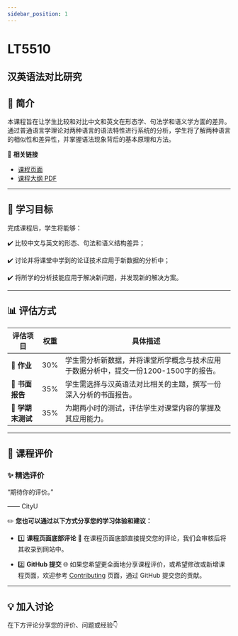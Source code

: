 ```yaml
---
sidebar_position: 1
---
```


# LT5510
## 汉英语法对比研究

## **📘 简介**
本课程旨在让学生比较和对比中文和英文在形态学、句法学和语义学方面的差异。通过普通语言学理论对两种语言的语法特性进行系统的分析，学生将了解两种语言的相似性和差异性，并掌握语法现象背后的基本原理和方法。

🔗 **相关链接**
- [课程页面](https://www.cityu.edu.hk/catalogue/pg/202425/course/LT5510.htm)
- [课程大纲 PDF](https://www.cityu.edu.hk/catalogue/pg/202425/course/LT5510.pdf)

---

## **🎯 学习目标**

完成课程后，学生将能够：

✔️ 比较中文与英文的形态、句法和语义结构差异；

✔️ 讨论并将课堂中学到的论证技术应用于新数据的分析中；

✔️ 将所学的分析技能应用于解决新问题，并发现新的解决方案。

---

## **📊 评估方式**

| **评估项目**              | **权重** | **具体描述**                                                                                     |
|--------------------------|---------|-----------------------------------------------------------------------------------------------|
| **📖 作业**               | 30%     | 学生需分析新数据，并将课堂所学概念与技术应用于数据分析中，提交一份1200-1500字的报告。                      |
| **📄 书面报告**            | 35%     | 学生需选择与汉英语法对比相关的主题，撰写一份深入分析的书面报告。                                          |
| **📝 学期末测试**          | 35%     | 为期两小时的测试，评估学生对课堂内容的掌握及其应用能力。                                                |

---

## **💬 课程评价**

### ✨ **精选评价**
<div className={commentStyles.commentBox}>
    <p className={commentStyles.commentText}>
        “期待你的评价。”
    </p>
    <p className={commentStyles.commentAuthor}>—— CityU</p>
</div>

✏️ **您也可以通过以下方式分享您的学习体验和建议：**

- 1️⃣ **课程页面底部评论**
💬 在课程页面底部直接提交您的评论，我们会审核后将其收录到网站中。

- 2️⃣ **GitHub 提交**
🌐 如果您希望更全面地分享课程评价，或希望修改或新增课程页面，欢迎参考 [Contributing](https://penjc.github.io/CityU/contributing) 页面，通过 GitHub 提交您的贡献。

---

## **💡 加入讨论**

在下方评论分享您的评价、问题或经验👇
<Utterances />
